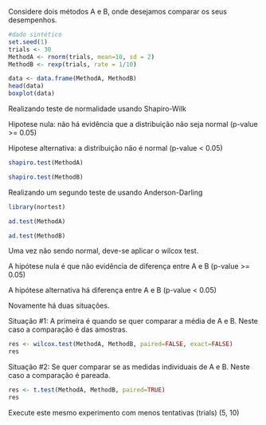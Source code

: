 Considere dois métodos A e B, onde desejamos comparar os seus desempenhos.

```r
#dado sintético 
set.seed(1)
trials <- 30
MethodA <- rnorm(trials, mean=10, sd = 2)
MethodB <- rexp(trials, rate = 1/10)
```

```r
data <- data.frame(MethodA, MethodB)
head(data)
boxplot(data)
```

Realizando teste de normalidade usando Shapiro-Wilk

Hipotese nula: não há evidência que a distribuição não seja normal (p-value >= 0.05)

Hipotese alternativa: a distribuição não é normal (p-value < 0.05)

```r
shapiro.test(MethodA)
```

```r
shapiro.test(MethodB)
```

Realizando um segundo teste de usando Anderson-Darling

```r
library(nortest)
```

```r
ad.test(MethodA)
```

```r
ad.test(MethodB)
```

Uma vez não sendo normal, deve-se aplicar o wilcox test.

A hipótese nula é que não evidência de diferença entre A e B (p-value >= 0.05)

A hipótese alternativa há diferença entre A e B (p-value < 0.05)


Novamente há duas situações. 

Situação #1: A primeira é quando se quer comparar a média de A e B. Neste caso a comparação é das amostras. 

```r
res <- wilcox.test(MethodA, MethodB, paired=FALSE, exact=FALSE)
res
```

Situação #2: Se quer comparar se as medidas individuais de A e B. Neste caso a comparação é pareada. 

```r
res <- t.test(MethodA, MethodB, paired=TRUE)
res
```

Execute este mesmo experimento com menos tentativas (trials) (5, 10)

